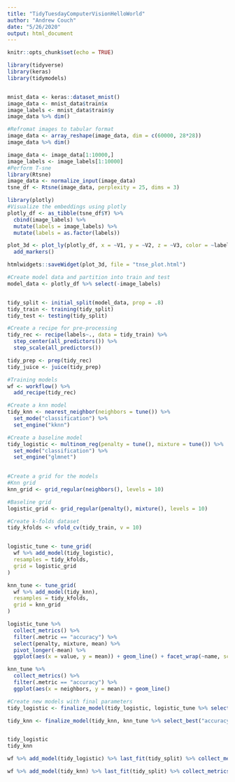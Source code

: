 ```yaml
---
title: "TidyTuesdayComputerVisionHelloWorld"
author: "Andrew Couch"
date: "5/26/2020"
output: html_document
---
```


```r
knitr::opts_chunk$set(echo = TRUE)
```

```r
library(tidyverse)
library(keras)
library(tidymodels)


mnist_data <- keras::dataset_mnist()
image_data <- mnist_data$train$x
image_labels <- mnist_data$train$y
image_data %>% dim()
```

```r
#Refromat images to tabular format
image_data <- array_reshape(image_data, dim = c(60000, 28*28))
image_data %>% dim()
```

```r

image_data <- image_data[1:10000,]
image_labels <- image_labels[1:10000]
#Perform T-sne
library(Rtsne)
image_data <- normalize_input(image_data)
tsne_df <- Rtsne(image_data, perplexity = 25, dims = 3)

```

```r
library(plotly)
#Visualize the embeddings using plotly
plotly_df <- as_tibble(tsne_df$Y) %>% 
  cbind(image_labels) %>% 
  mutate(labels = image_labels) %>% 
  mutate(labels = as.factor(labels))

plot_3d <- plot_ly(plotly_df, x = ~V1, y = ~V2, z = ~V3, color = ~labels) %>% 
  add_markers()

htmlwidgets::saveWidget(plot_3d, file = "tnse_plot.html")
```



```r
#Create model data and partition into train and test 
model_data <- plotly_df %>% select(-image_labels)


tidy_split <- initial_split(model_data, prop = .8)
tidy_train <- training(tidy_split)
tidy_test <- testing(tidy_split)
```

```r
#Create a recipe for pre-processing
tidy_rec <- recipe(labels~., data = tidy_train) %>% 
  step_center(all_predictors()) %>% 
  step_scale(all_predictors())

tidy_prep <- prep(tidy_rec)
tidy_juice <- juice(tidy_prep)
```



```r
#Training models 
wf <- workflow() %>% 
  add_recipe(tidy_rec)

#Create a knn model
tidy_knn <- nearest_neighbor(neighbors = tune()) %>% 
  set_mode("classification") %>% 
  set_engine("kknn")

#Create a baseline model
tidy_logistic <- multinom_reg(penalty = tune(), mixture = tune()) %>% 
  set_mode("classification") %>% 
  set_engine("glmnet")
  
```

```r
#Create a grid for the models
#Knn grid
knn_grid <- grid_regular(neighbors(), levels = 10)

#Baseline grid
logistic_grid <- grid_regular(penalty(), mixture(), levels = 10)
```


```r
#Create k-folds dataset
tidy_kfolds <- vfold_cv(tidy_train, v = 10)


logistic_tune <- tune_grid(
  wf %>% add_model(tidy_logistic),
  resamples = tidy_kfolds,
  grid = logistic_grid
)

knn_tune <- tune_grid(
  wf %>% add_model(tidy_knn),
  resamples = tidy_kfolds,
  grid = knn_grid
)

```

```r
logistic_tune %>% 
  collect_metrics() %>% 
  filter(.metric == "accuracy") %>% 
  select(penalty, mixture, mean) %>% 
  pivot_longer(-mean) %>% 
  ggplot(aes(x = value, y = mean)) + geom_line() + facet_wrap(~name, scales = "free")
```

```r
knn_tune %>% 
  collect_metrics() %>% 
  filter(.metric == "accuracy") %>% 
  ggplot(aes(x = neighbors, y = mean)) + geom_line()
```


```r
#Create new models with final parameters
tidy_logistic <- finalize_model(tidy_logistic, logistic_tune %>% select_best("accuracy"))

tidy_knn <- finalize_model(tidy_knn, knn_tune %>% select_best("accuracy"))


tidy_logistic
tidy_knn
```

```r
wf %>% add_model(tidy_logistic) %>% last_fit(tidy_split) %>% collect_metrics()
```


```r
wf %>% add_model(tidy_knn) %>% last_fit(tidy_split) %>% collect_metrics()
```


























